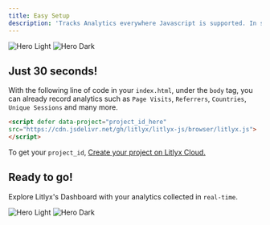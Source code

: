 ```yaml
---
title: Easy Setup
description: 'Tracks Analytics everywhere Javascript is supported. In seconds.'
---
```


<img
  className="block dark:hidden"
  src="/images/hero-light.svg"
  alt="Hero Light"
/>
<img
  className="hidden dark:block"
  src="/images/hero-dark.svg"
  alt="Hero Dark"
/>

## Just 30 seconds!

With the following line of code in your `index.html`, under the `body` tag, you can already record analytics such as `Page Visits`, `Referrers`, `Countries`, `Unique Sessions` and many more.


```html 
<script defer data-project="project_id_here" 
src="https://cdn.jsdelivr.net/gh/litlyx/litlyx-js/browser/litlyx.js">
</script>
```

To get your `project_id`, [Create your project on Litlyx Cloud.](https://dashboard.litlyx.com)

## Ready to go!

Explore Litlyx's Dashboard with your analytics collected in `real-time`.


<img
  className="block dark:hidden"
  src="/images/hero-light.svg"
  alt="Hero Light"
/>
<img
  className="hidden dark:block"
  src="/images/hero-dark.svg"
  alt="Hero Dark"
/>

